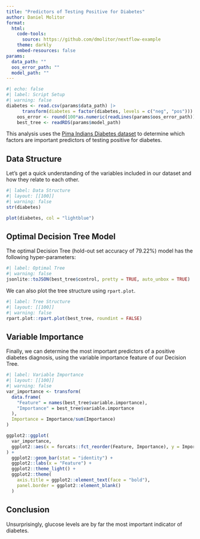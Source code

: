 ```yaml
---
title: "Predictors of Testing Positive for Diabetes"
author: Daniel Molitor
format:
  html:
    code-tools:
      source: https://github.com/dmolitor/nextflow-example
    theme: darkly
    embed-resources: false
params:
  data_path: ""
  oos_error_path: ""
  model_path: ""
---
```


```r
#| echo: false
#| label: Script Setup
#| warning: false
diabetes <- read.csv(params$data_path) |>
      transform(diabetes = factor(diabetes, levels = c("neg", "pos")))
    oos_error <- round(100*as.numeric(readLines(params$oos_error_path)), 2)
    best_tree <- readRDS(params$model_path)
```

This analysis uses the [Pima Indians Diabetes dataset](http://math.furman.edu/~dcs/courses/math47/R/library/mlbench/html/PimaIndiansDiabetes.html)
to determine which factors are important predictors of testing positive for
diabetes.

## Data Structure

Let's get a quick understanding of the variables included in our dataset
and how they relate to each other.
```r
#| label: Data Structure
#| layout: [[100]]
#| warning: false
str(diabetes)

plot(diabetes, col = "lightblue")
```

## Optimal Decision Tree Model

The optimal Decision Tree (hold-out set accuracy of 79.22%) model
has the following hyper-parameters:
```r
#| label: Optimal Tree
#| warning: false
jsonlite::toJSON(best_tree$control, pretty = TRUE, auto_unbox = TRUE)
```

We can also plot the tree structure using `rpart.plot`.
```r
#| label: Tree Structure
#| layout: [[100]]
#| warning: false
rpart.plot::rpart.plot(best_tree, roundint = FALSE)
```

## Variable Importance

Finally, we can determine the most important predictors of a positive
diabetes diagnosis, using the variable importance feature of our
Decision Tree.
```r
#| label: Variable Importance
#| layout: [[100]]
#| warning: false
var_importance <- transform(
  data.frame(
    "Feature" = names(best_tree$variable.importance),
    "Importance" = best_tree$variable.importance
  ),
  Importance = Importance/sum(Importance)
)

ggplot2::ggplot(
  var_importance,
  ggplot2::aes(x = forcats::fct_reorder(Feature, Importance), y = Importance)
) +
  ggplot2::geom_bar(stat = "identity") +
  ggplot2::labs(x = "Feature") +
  ggplot2::theme_light() +
  ggplot2::theme(
    axis.title = ggplot2::element_text(face = "bold"),
    panel.border = ggplot2::element_blank()
  )
```

## Conclusion

Unsurprisingly, glucose levels are by far the most important indicator of
diabetes.